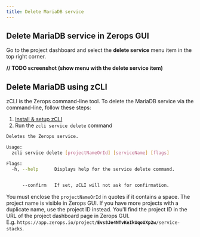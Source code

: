 ```yaml
---
title: Delete MariaDB service
---
```

## Delete MariaDB service in Zerops GUI
Go to the project dashboard and select the **delete service** menu item in the top right corner.

**// TODO screenshot (show menu with the delete service item)**

## Delete MariaDB using zCLI
zCLI is the Zerops command-line tool. To delete the MariaDB service via the command-line, follow these steps:
1. [Install & setup zCLI](/references/cli/install)
2. Run the `zcli service delete` command  

```sh
Deletes the Zerops service.

Usage:
  zcli service delete [projectNameOrId] [serviceName] [flags]

Flags:
  -h, --help      Displays help for the service delete command.


      --confirm   If set, zCLI will not ask for confirmation. 
```

You must enclose the `projectNameOrId` in quotes if it contains a space. The project name is visible in Zerops GUI. If you have more projects with a duplicate name, use the project ID instead. You'll find the project ID in the URL of the project dashboard page in Zerops GUI. <br/>E.g. <code>https://app&#46;zerops.io/project/<b>Evs8Je4NTvKeIkUqoUXp2w</b>/service-stacks</code>.

